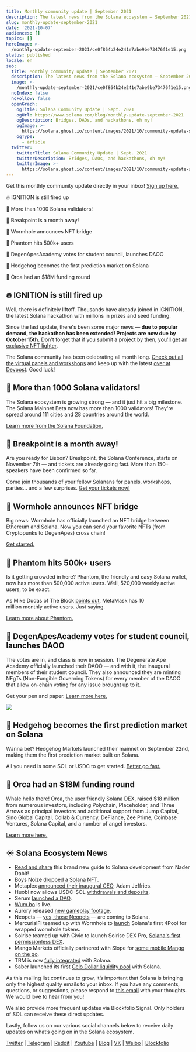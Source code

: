 ```yaml
---
title: Monthly community update | September 2021
description: The latest news from the Solana ecosystem — September 2021 edition!
slug: monthly-update-september-2021
date: '2021-10-07'
audiences: []
topics: []
heroImage: >-
  /monthly-update-september-2021/ce0f864b24e241e7abe9be73476f1e15.png
status: published
locale: en
seo:
  title: Monthly community update | September 2021
  description: The latest news from the Solana ecosystem — September 2021 edition!
  image: >-
    /monthly-update-september-2021/ce0f864b24e241e7abe9be73476f1e15.png
  noIndex: false
  noFollow: false
  openGraph:
    ogTitle: Solana Community Update | Sept. 2021
    ogUrl: https://www.solana.com/blog/monthly-update-september-2021
    ogDescription: Bridges, DAOs, and hackathons, oh my!
    ogImage: >-
      https://solana.ghost.io/content/images/2021/10/community-update-september-2021.png
    ogType:
      - article
  twitter:
    twitterTitle: Solana Community Update | Sept. 2021
    twitterDescription: Bridges, DAOs, and hackathons, oh my!
    twitterImage: >-
      https://solana.ghost.io/content/images/2021/10/community-update-september-2021.png
---
```


Get this monthly community update directly in your inbox! [Sign up here.](https://solana.com/newsletter?ref=solana.ghost.io)

🔥 IGNITION is still fired up

🥳 More than 1000 Solana validators!

🚃 Breakpoint is a month away!

🌉 Wormhole announces NFT bridge

👻 Phantom hits 500k+ users

🦍 DegenApesAcademy votes for student council, launches DAOO

🦔 Hedgehog becomes the first prediction market on Solana

🌊 Orca had an $18M funding round

## **🔥 IGNITION is still fired up**

Well, there is definitely liftoff. Thousands have already joined in IGNITION, the latest Solana hackathon with millions in prizes and seed funding.

Since the last update, there's been some major news — **due to popular demand, the hackathon has been extended! Projects are now due by October 15th.** Don't forget that if you submit a project by then, [you'll get an exclusive NFT lighter](https://twitter.com/solana/status/1436427005277483014?ref=solana.ghost.io).

The Solana community has been celebrating all month long. [Check out all the virtual panels and workshops](https://www.youtube.com/playlist?list=PLilwLeBwGuK5Ufxsoo14bZ8sIby3ExgRx&ref=solana.ghost.io) and keep up with the latest [over at Devpost](https://ignition.devpost.com/?ref=solana.ghost.io). Good luck!

## **🥳 More than 1000 Solana validators!**

The Solana ecosystem is growing strong — and it just hit a big milestone. The Solana Mainnet Beta now has more than 1000 validators! They're spread around 111 cities and 28 countries around the world.

[Learn more from the Solana Foundation.](https://twitter.com/SolanaFndn/status/1442523919198552081?ref=solana.ghost.io)

## **🚃 Breakpoint is a month away!**

Are you ready for Lisbon? Breakpoint, the Solana Conference, starts on November 7th — and tickets are already going fast. More than 150+ speakers have been confirmed so far.

Come join thousands of your fellow Solanans for panels, workshops, parties... and a few surprises. [Get your tickets now!](https://solana.com/ignition?ref=solana.ghost.io)

## **🌉 Wormhole announces NFT bridge**

Big news: Wormhole has officially launched an NFT bridge between Ethereum and Solana. Now you can send your favorite NFTs (from Cryptopunks to DegenApes) cross chain!

[Get started.](https://wormholebridge.com/?ref=solana.ghost.io#/nft)

## **👻 Phantom hits 500k+ users**

Is it getting crowded in here? Phantom, the friendly and easy Solana wallet, now has more than 500,000 active users. Well, 520,000 weekly active users, to be exact.

As Mike Dudas of The Block [points out](https://twitter.com/mdudas/status/1443405310698401798?ref=solana.ghost.io), MetaMask has 10 million monthly active users. Just saying.

[Learn more about Phantom.](https://phantom.app/?ref=solana.ghost.io)

## **🦍 DegenApesAcademy votes for student council, launches DAOO**

The votes are in, and class is now in session. The Degenerate Ape Academy officially launched their DAOO — and with it, the inaugural members of their student council. They also announced they are minting NFgTs (Non-Fungible Governing Tokens) for every member of the DAOO that allow on-chain voting for any issue brought up to it.

Get your pen and paper. [Learn more here.](https://twitter.com/DegenApeAcademy/status/1442655810870550530?ref=solana.ghost.io)

![](/monthly-update-september-2021/image-1.gif)

## **🦔 Hedgehog becomes the first prediction market on Solana**

Wanna bet? Hedgehog Markets launched their mainnet on September 22nd, making them the first prediction market built on Solana.

All you need is some SOL or USDC to get started. [Better go fast.](https://twitter.com/HedgehogMarket/status/1440797667957768196?ref=solana.ghost.io)

## **🌊 Orca had an $18M funding round**

Whale hello there! Orca, the user friendly Solana DEX, raised $18 million from numerous investors, including Polychain, Placeholder, and Three Arrows as principal investors and additional support from Jump Capital, Sino Global Capital, Collab & Currency, DeFiance, Zee Prime, Coinbase Ventures, Solana Capital, and a number of angel investors.

[Learn more here.](https://orca-so.medium.com/orca-raises-18m-from-polychain-placeholder-three-arrows-and-more-4e756dacf812?ref=solana.ghost.io)

## **☀️ Solana Ecosystem News**

-   [Read and share](https://dev.to/dabit3/the-complete-guide-to-full-stack-solana-development-with-react-anchor-rust-and-phantom-3291?ref=solana.ghost.io) this brand new guide to Solana development from Nader Dabit!
-   Boys Noize [dropped a Solana NFT](https://twitter.com/boysnoize/status/1443043133848047619?ref=solana.ghost.io).
-   Metaplex [announced their inaugural CEO](https://twitter.com/metaplex/status/1443217940937986056?ref=solana.ghost.io), Adam Jeffries.
-   Huobi now allows USDC-SOL [withdrawals and deposits](https://twitter.com/HuobiGlobal/status/1443216073663279115?ref=solana.ghost.io).
-   Serum [launched a DAO](https://twitter.com/ProjectSerum/status/1442564782155091969?ref=solana.ghost.io).
-   [Wum.bo](https://twitter.com/TeamWumbo/status/1442552694833569793?ref=solana.ghost.io) is live.
-   Aurory released [new gameplay footage](https://twitter.com/AuroryProject/status/1442499945412452359?ref=solana.ghost.io).
-   Neopets — [yes, those Neopets](https://www.prnewswire.com/in/news-releases/neopets-launches-its-first-nft-collection-the-neopets-metaverse-collection-823127718.html?ref=solana.ghost.io) — are coming to Solana.
-   MercurialFi teamed up with Wormhole to [launch](https://mercurial.finance/pools/wusd-4pool?ref=solana.ghost.io) Solana's first 4Pool for wrapped wormhole tokens.
-   Solrise teamed up with Civic to launch Solrise DEX Pro, [Solana's first permissionless DEX](https://us17.admin.mailchimp.com/campaigns/show?id=527765&ref=solana.ghost.io).
-   Mango Markets officially partnered with Slope for [some mobile Mango on the go](https://twitter.com/mangomarkets/status/1441081678257180676?ref=solana.ghost.io).
-   TRM is now [fully integrated](https://www.trmlabs.com/post/solana-integrates-with-trm-labs-to-offer-enhanced-security-and-compliance-for-network-members?ref=solana.ghost.io) with Solana.
-   Saber launched its first [Celo Dollar liquidity pool](https://blog.saber.so/saber-launches-first-celo-dollar-liquidity-pool-on-solana-with-allbridge-6a196d884d4b?ref=solana.ghost.io) with Solana.

As this mailing list continues to grow, it’s important that Solana is bringing only the highest quality emails to your inbox. If you have any comments, questions, or suggestions, please respond to [this email](mailto:hello@solana.com) with your thoughts. We would love to hear from you!

We also provide more frequent updates via Blockfolio Signal. Only holders of SOL can receive these direct updates.

Lastly, follow us on our various social channels below to receive daily updates on what’s going on in the Solana ecosystem.

[Twitter](https://twitter.com/solana?ref=solana.ghost.io) | [Telegram](https://t.me/solana?ref=solana.ghost.io) | [Reddit](https://www.reddit.com/r/solana/?ref=solana.ghost.io) | [Youtube](https://www.youtube.com/c/solanalabs?ref=solana.ghost.io) | [Blog](https://solana.com/news?ref=solana.ghost.io) | [VK](https://vk.com/solanarus?ref=solana.ghost.io) | [Weibo](https://www.weibo.com/SolanaNews?is_all=1&ref=solana.ghost.io) | [Blockfolio](https://blockfolio.com/coin/SOL?ref=solana.ghost.io)
